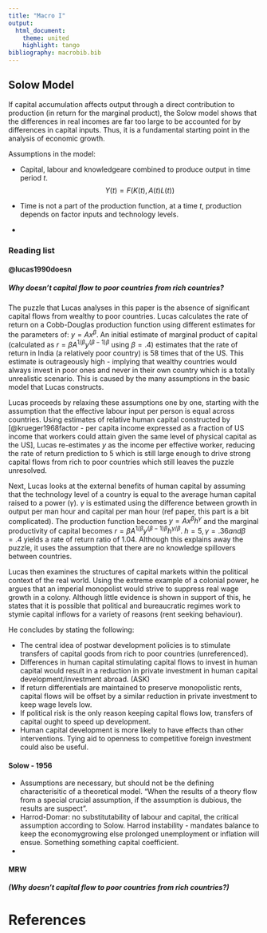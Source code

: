 ```yaml
---
title: "Macro I"
output: 
  html_document:
    theme: united
    highlight: tango
bibliography: macrobib.bib
---
```


## Solow Model

If capital accumulation affects output through a direct contribution to production (in return for the marginal product), the Solow model shows that the differences in real incomes are far too large to be accounted for by differences in capital inputs. Thus, it is a fundamental starting point in the analysis of economic growth.

Assumptions in the model:  

* Capital, labour and knowledge\technology are combined to produce output in time period $t$.  
$$ Y(t)=F(K(t),A(t)L(t))$$

* Time is not a part of the production function, at a time $t$, production depends on factor inputs and technology levels.  
* 

### Reading list {.tabset}
#### @lucas1990doesn

##### Why doesn't capital flow to poor countries from rich countries?

The puzzle that Lucas analyses in this paper is the absence of significant capital flows from wealthy to poor countries. Lucas calculates the rate of return on a Cobb-Douglas production function using different estimates for the parameters of: $y = Ax^{ \beta}$. An initial estimate of marginal product of capital (calculated as $r = \beta A^{1/\beta}y^{(\beta - 1){\beta}}$ using $\beta =.4$) estimates that the rate of return in India (a relatively poor country) is 58 times that of the US. This estimate is outrageously high - implying that wealthy countries would always invest in poor ones and never in their own country which is a totally unrealistic scenario. This is caused by the many assumptions in the basic model that Lucas constructs. 

Lucas proceeds by relaxing these assumptions one by one, starting with the assumption that the effective labour input per person is equal across countries. Using estimates of relative human capital constructed by [@krueger1968factor - per capita income expressed as a fraction of US income that workers could attain given the same level of physical capital as the US], Lucas re-estimates $y$ as the income per effective worker, reducing the rate of return prediction to 5 which is still large enough to drive strong capital flows from rich to poor countries which still leaves the puzzle unresolved. 

Next, Lucas looks at the external benefits of human capital by assuming that the technology level of a country is equal to the average human capital raised to a power ($\gamma$). $\gamma$ is estimated using the difference between growth in output per man hour and capital per man hour (ref paper, this part is a bit complicated). The production function becomes $y = Ax^{ \beta}h^{\gamma}$ and the marginal productivity of capital becomes $r = \beta A^{1/\beta}y^{(\beta - 1){\beta}} h^{\gamma/\beta}$. $h = 5, \gamma = .36 and \beta = .4$ yields a rate of return ratio of 1.04. Although this explains away the puzzle, it uses the assumption that there are no knowledge spillovers between countries. 

Lucas then examines the structures of capital markets within the political context of the real world. Using the extreme example of a colonial power, he argues that an imperial monopolist would strive to suppress real wage growth in a colony. Although little evidence is shown in support of this, he states that it is possible that political and bureaucratic regimes work to stymie capital inflows for a variety of reasons (rent seeking behaviour).

He concludes by stating the following:

* The central idea of postwar development policies is to stimulate transfers of capital goods from rich to poor countries (unreferenced).
* Differences in human capital stimulating capital flows to invest in human capital would result in a reduction in private investment in human capital development/investment abroad. (ASK)
* If return differentials are maintained to preserve monopolistic rents, capital flows will be offset by a similar reduction in private investment to keep wage levels low.
* If political risk is the only reason keeping capital flows low, transfers of capital ought to speed up development.
* Human capital development is more likely to have effects than other interventions. Tying aid to openness to competitive foreign investment could also be useful.

#### Solow - 1956

* Assumptions are necessary, but should not be the defining characterisitic of a theoretical model. "When the results of a theory flow from a special crucial assumption, if the assumption is dubious, the results are suspect". 
* Harrod-Domar: no substitutability of labour and capital, the critical assumption according to Solow. Harrod instability - mandates balance to keep the economygrowing else prolonged unemployment or inflation will ensue. Something something capital coefficient.
* 

#### MRW

##### (Why doesn't capital flow to poor countries from rich countries?)

# References